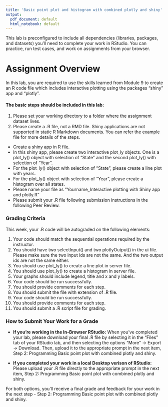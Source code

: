 ```yaml
---
title: 'Basic point plot and histogram with combined plotly and shiny'
output:
  pdf_document: default
  html_notebook: default
---
```


This lab is preconfigured to include all dependencies (libraries, packages, and datasets) you'll need to complete your work in RStudio. You can practice, run test cases, and work on assignments from your browser.

# Assignment Overview
In this lab, you are required to use the skills learned from Module 9 to create an R code file which includes interactive plotting using the packages "shiny" app and "plotly". 

#### The basic steps should be included in this lab: 
1. Please set your working directory to a folder where the assignment dataset lives.
2. Please create a .R file, not a RMD file. Shiny applications are not supported in static R Markdown documents. You can refer the example file for more details of the steps.
 - Create a shiny app in R file.
 - In this shiny app, please create two interactive plot_ly objects. One is a plot_ly() object with selection of "State" and the second plot_ly() with selection of "Year".
 - For the plot_ly() object with selection of "State", please create a line plot with years. 
 - For the plot_ly() object with selection of "Year", please create a histogram over all states. 
 - Please name your file as “Yourname_Interactive plotting with Shiny app and plotly.R” 
 - Please submit your .R file following submission instructions in the following Peer Review.

### Grading Criteria
This week, your .R code will be autograded on the following elements:  

1. Your code should match the sequential operations required by the instructor. 
2. You should have two selectInput() and two plotlyOutput() in the ui file. Please make sure the two input ids are not the same. And the two output ids are not the same either.
3. You should use plot_ly() to create a line plot in server file. 
4. You should use plot_ly() to create a histogram in server file. 
5. Your graphs should include legend, title and x and y labels.
6. Your code should be run successfully.
7. You should provide comments for each step. 
8. You should submit the file with extension of .R file.
9. Your code should be run successfully.
10. You should provide comments for each step.
11. You should submit a .R script file for grading.


### How to Submit Your Work for a Grade
* **If you're working in the In-Browser RStudio:** When you've completed your lab, please download your final .R file by selecting it in the "Files" tab of your RStudio lab, and then selecting the options "More" -> Export -> Download. Then, upload it to the appropriate prompt in the next item, Step 2: Programming Basic point plot with combined plotly and shiny.

* **If you completed your work in a local Desktop verison of RStudio:** Please upload your .R file directly to the appropriate prompt in the next item, Step 2: Programming Basic point plot with combined plotly and shiny.

For both options, you'll receive a final grade and feedback for your work in the next step - Step 2: Programming Basic point plot with combined plotly and shiny.

